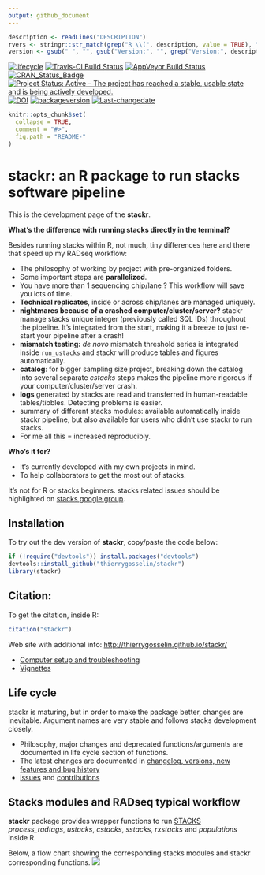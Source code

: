 ```yaml
---
output: github_document
---
```


```r
description <- readLines("DESCRIPTION")
rvers <- stringr::str_match(grep("R \\(", description, value = TRUE), "[0-9]{1,4}\\.[0-9]{1,4}\\.[0-9]{1,4}")[1,1]
version <- gsub(" ", "", gsub("Version:", "", grep("Version:", description, value = TRUE)))
```

<!-- badges: start -->
[![lifecycle](https://img.shields.io/badge/lifecycle-experimental-orange.svg)](https://tidyverse.org/lifecycle/#experimental)
[![Travis-CI Build Status](https://travis-ci.org/thierrygosselin/stackr.svg?branch=master)](https://travis-ci.org/thierrygosselin/stackr)
[![AppVeyor Build Status](https://ci.appveyor.com/api/projects/status/github/thierrygosselin/stackr?branch=master&svg=true)](https://ci.appveyor.com/project/thierrygosselin/stackr)
[![CRAN_Status_Badge](http://www.r-pkg.org/badges/version/stackr)](http://cran.r-project.org/package=stackr)
[![Project Status: Active – The project has reached a stable, usable state and is being actively developed.](http://www.repostatus.org/badges/latest/active.svg)](http://www.repostatus.org/#active)
[![DOI](https://zenodo.org/badge/14548/thierrygosselin/stackr.svg)](https://zenodo.org/badge/latestdoi/14548/thierrygosselin/stackr)
[![packageversion](https://img.shields.io/badge/Package%20version-`r version`-orange.svg)](commits/master)
[![Last-changedate](https://img.shields.io/badge/last%20change-`r gsub('-', '--', Sys.Date())`-brightgreen.svg)](/commits/master)
<!-- badges: end -->


```r
knitr::opts_chunk$set(
  collapse = TRUE,
  comment = "#>",
  fig.path = "README-"
)
```


# stackr: an R package to run stacks software pipeline

This is the development page of the **stackr**.


**What's the difference with running stacks directly in the terminal?**

Besides running stacks within R, not much, tiny differences here and there
that speed up my RADseq workflow:

* The philosophy of working by project with pre-organized folders.
* Some important steps are **parallelized**.
* You have more than 1 sequencing chip/lane ? This workflow will save you lots of time.
* **Technical replicates**, inside or across chip/lanes are managed uniquely.
* **nightmares because of a crashed computer/cluster/server?** stackr manage 
stacks unique integer (previously called SQL IDs) throughout the pipeline. It's 
integrated from the start, making it a breeze to just re-start your pipeline after a crash!
* **mismatch testing:** *de novo* mismatch threshold series is integrated 
inside `run_ustacks` and stackr will produce tables and figures automatically.
* **catalog**: for bigger sampling size project, breaking down the catalog into
several separate *cstacks* steps makes the pipeline more rigorous if your 
computer/cluster/server crash.
* **logs** generated by stacks are read and transferred in human-readable tables/tibbles.
Detecting problems is easier.
* summary of different stacks modules: available automatically inside stackr 
pipeline, but also available for users who didn't use stackr to run stacks.
* For me all this = increased reproducibly.



**Who's it for?**

* It's currently developed with my own projects in mind.
* To help collaborators to get the most out of stacks.

It's not for R or stacks beginners. stacks related issues should be highlighted 
on [stacks google group](https://groups.google.com/forum/?fromgroups#!forum/stacks-users).

## Installation
To try out the dev version of **stackr**, copy/paste the code below:

```r
if (!require("devtools")) install.packages("devtools")
devtools::install_github("thierrygosselin/stackr")
library(stackr)
```

## Citation:
To get the citation, inside R:
```r
citation("stackr")
```

Web site with additional info: [http://thierrygosselin.github.io/stackr/](http://thierrygosselin.github.io/stackr/)

* [Computer setup and troubleshooting](https://thierrygosselin.github.io/radiator/articles/rad_genomics_computer_setup.html)
* [Vignettes](https://thierrygosselin.github.io/radiator/articles/index.html)

## Life cycle

stackr is maturing, but in order to make the package better, changes are 
inevitable. Argument names are very stable and follows stacks development closely.

* Philosophy, major changes and deprecated functions/arguments are documented in
life cycle section of functions. 
* The latest changes are documented in [changelog, versions, new features and bug history](https://thierrygosselin.github.io/radiator/news/index.html)
* [issues](https://github.com/thierrygosselin/stackr/issues/new/choose) and [contributions](https://github.com/thierrygosselin/stackr/issues/new/choose)


## Stacks modules and RADseq typical workflow

**stackr** package provides wrapper functions to run
[STACKS](http://catchenlab.life.illinois.edu/stacks/) *process_radtags*,
*ustacks*, *cstacks*, *sstacks*, *rxstacks* and *populations* inside R.

Below, a flow chart
showing the corresponding stacks modules and stackr corresponding functions.
![](vignettes/stackr_workflow.png)
